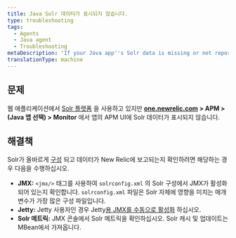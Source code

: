 ```yaml
---
title: Java Solr 데이터가 표시되지 않습니다.
type: troubleshooting
tags:
  - Agents
  - Java agent
  - Troubleshooting
metaDescription: 'If your Java app''s Solr data is missing or not reporting to New Relic, follow these troubleshooting steps to ensure Solr is configured correctly.'
translationType: machine
---
```


## 문제

웹 애플리케이션에서 [Solr 플랫폼](http://lucene.apache.org/solr/) 을 사용하고 있지만 **[one.newrelic.com](https://one.newrelic.com/all-capabilities) > APM > (Java 앱 선택) > Monitor** 에서 앱의 APM UI에 Solr 데이터가 표시되지 않습니다.

## 해결책

Solr가 올바르게 [구성](/docs/agents/java-agent/getting-started/compatibility-requirements-java-agent#other) 되고 데이터가 New Relic에 보고되는지 확인하려면 해당하는 경우 다음을 수행하십시오.

* **JMX:** `<jmx/>` 태그를 사용하여 `solrconfig.xml` 의 Solr 구성에서 JMX가 활성화되어 있는지 확인합니다. `solrconfig.xml` 파일은 Solr 자체에 영향을 미치는 매개변수가 가장 많은 구성 파일입니다.
* **Jetty:** Jetty 사용자인 경우 Jetty[용 JMX를 수동으로 활성화](https://wiki.eclipse.org/Jetty/Tutorial/JMX#Enabling_JMXConnectorServer_for_Remote_Access) 하십시오.
* **Solr 메트릭:** JMX 콘솔에서 Solr 메트릭을 확인하십시오. Solr 캐시 및 업데이트는 MBean에서 가져옵니다.